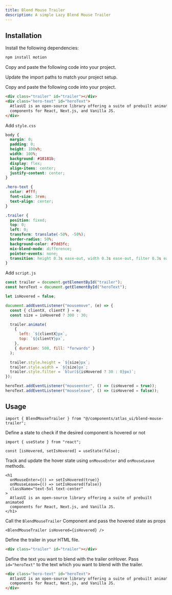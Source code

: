 ```yaml
---
title: Blend Mouse Trailer
description: A simple Lazy Blend Mouse Trailer
---
```


<ComponentPreview
  name="blend-mouse-trailer-demo"
/>

## Installation

<UsageTabs>

<TabsContent value="React/Next">

<Steps>

<Step>Install the following dependencies:</Step>

```bash
npm install motion 
```

<Step>Copy and paste the following code into your project.</Step>

<ComponentSource name="blend-mouse-trailer" filePath="components/atlas_ui/blend-mouse-trailer.tsx" />

<Step>Update the import paths to match your project setup.</Step>

</Steps>

</TabsContent>

<TabsContent value="JavaScript">

<Steps>

<Step>Copy and paste the following code into your project.</Step>

```html
<div class="trailer" id="trailer"></div>
<div class="hero-text" id="heroText">
  AtlasUI is an open-source library offering a suite of prebuilt animated
  components for React, Next.js, and Vanilla JS.
</div>
```

<Step>Add `style.css`</Step>

```css
body {
  margin: 0;
  padding: 0;
  height: 100vh;
  width: 100%;
  background: #18181b;
  display: flex;
  align-items: center;
  justify-content: center;
}

.hero-text {
  color: #fff;
  font-size: 3rem;
  text-align: center;
}

.trailer {
  position: fixed;
  top: 0;
  left: 0;
  transform: translate(-50%, -50%);
  border-radius: 50%;
  background-color: #7dd3fc;
  mix-blend-mode: difference;
  pointer-events: none;
  transition: height 0.3s ease-out, width 0.3s ease-out, filter 0.3s ease-out;
}
```

<Step>Add `script.js`</Step>

```js
const trailer = document.getElementById("trailer");
const heroText = document.getElementById("heroText");

let isHovered = false;

document.addEventListener("mousemove", (e) => {
  const { clientX, clientY } = e;
  const size = isHovered ? 300 : 30;

  trailer.animate(
    {
      left: `${clientX}px`,
      top: `${clientY}px`,
    },
    { duration: 500, fill: "forwards" }
  );

  trailer.style.height = `${size}px`;
  trailer.style.width = `${size}px`;
  trailer.style.filter = `blur(${isHovered ? 30 : 0}px)`;
});

heroText.addEventListener("mouseenter", () => (isHovered = true));
heroText.addEventListener("mouseleave", () => (isHovered = false));
```

</Steps>

</TabsContent>

</UsageTabs>

## Usage

<UsageTabs>

<TabsContent value="React/Next">

```tsx
import { BlendMouseTrailer } from "@/components/atlas_ui/blend-mouse-trailer";
```

Define a state to check if the desired component is hovered or not
```tsx
import { useState } from "react";

const [isHovered, setIsHovered] = useState(false);
```

Track and update the hover state using `onMouseEnter` and `onMouseLeave` methods.
```tsx
<h1
  onMouseEnter={() => setIsHovered(true)}
  onMouseLeave={() => setIsHovered(false)}
  className="text-5xl text-center"
>
  AtlasUI is an open-source library offering a suite of prebuilt animated
  components for React, Next.js, and Vanilla JS.
</h1>
```

Call the `BlendMouseTrailer` Component and pass the hovered state as props
```tsx
<BlendMouseTrailer isHovered={isHovered} />
```

</TabsContent>

<TabsContent value="JavaScript">

Define the trailer in your HTML file.

```html
<div class="trailer" id="trailer"></div>
```

Define the text you want to blend with the trailer onHover. Pass `id="heroText"` to the text which you want to blend with the trailer.

```html
<div class="hero-text" id="heroText">
  AtlasUI is an open-source library offering a suite of prebuilt animated
  components for React, Next.js, and Vanilla JS.
</div>
```

</TabsContent>

</UsageTabs>

